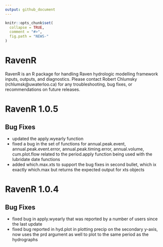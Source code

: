 ```yaml
---
output: github_document
---
```


<!-- NEWS.md is generated from NEWS.Rmd. Please edit that file -->

```r
knitr::opts_chunk$set(
  collapse = TRUE,
  comment = "#>",
  fig.path = "NEWS-"
)
```

# RavenR

RavenR is an R package for handling Raven hydrologic modelling framework inputs, outputs, and diagnostics. Please contact Robert Chlumsky (rchlumsk@uwaterloo.ca) for any troubleshooting, bug fixes, or recommendations on future releases.

# RavenR 1.0.5

## Bug Fixes

* updated the apply.wyearly function
* fixed a bug in the set of functions for annual.peak.event, annual.peak.event.error, annual.peak.timing.error, annual.volume, cum.plot.flow related to the period.apply function being used with the lubridate date functions
* added which.max.xts to support the bug fixes in second bullet, which ix exactly which.max but returns the expected output for xts objects

# RavenR 1.0.4

## Bug Fixes

* fixed bug in apply.wyearly that was reported by a number of users since the last update
* fixed bug reported in hyd.plot in plotting precip on the secondary y-axis, now uses the prd argument as well to plot to the same period as the hydrographs
